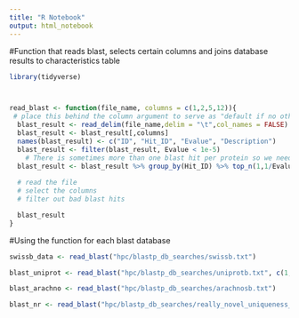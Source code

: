 ```yaml
---
title: "R Notebook"
output: html_notebook
---
```

 

#Function that reads blast, selects certain columns and joins database results to characteristics table

```r
library(tidyverse)



read_blast <- function(file_name, columns = c(1,2,5,12)){
 # place this behind the column argument to serve as "default if no other columns are given: c(1,2,5,12) 
  blast_result <- read_delim(file_name,delim = "\t",col_names = FALSE)
  blast_result <- blast_result[,columns]
  names(blast_result) <- c("ID", "Hit_ID", "Evalue", "Description")
  blast_result <- filter(blast_result, Evalue < 1e-5)
    # There is sometimes more than one blast hit per protein so we need to pick the best E value for each
  blast_result <- blast_result %>% group_by(Hit_ID) %>% top_n(1,1/Evalue)
  
  # read the file
  # select the columns
  # filter out bad blast hits

  blast_result
}


```
#Using the function for each blast database 
```r

swissb_data <- read_blast("hpc/blastp_db_searches/swissb.txt")

blast_uniprot <- read_blast("hpc/blastp_db_searches/uniprotb.txt", c(1,2,5,13))

blast_arachno <- read_blast("hpc/blastp_db_searches/arachnosb.txt")

blast_nr <- read_blast("hpc/blastp_db_searches/really_novel_uniqueness_pg.blastp_nr")




```




